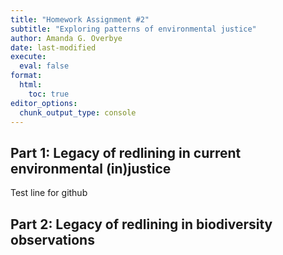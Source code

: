 ```yaml
---
title: "Homework Assignment #2"
subtitle: "Exploring patterns of environmental justice"
author: Amanda G. Overbye
date: last-modified
execute: 
  eval: false
format:
  html:
    toc: true
editor_options: 
  chunk_output_type: console
---
```


## Part 1: Legacy of redlining in current environmental (in)justice

Test line for github

## Part 2: Legacy of redlining in biodiversity observations


